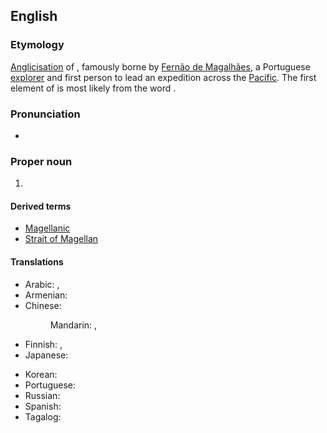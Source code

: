 ==English==
{{wikipedia|Ferdinand Magellan}}

===Etymology===
[[anglicisation|Anglicisation]] of {{bor|en|pt|Magalhães}}, famously borne by [[w:Fernão de Magalhães|Fernão de Magalhães]], a Portuguese [[explorer]] and first person to lead an expedition across the [[Pacific]]. The first element of {{m|pt|Magalhães}} is most likely from the {{etyl|xce|en}} word {{m|xce|magal}}.

===Pronunciation===
* {{IPA|en|/məˈɡelən/|/məˈdʒɛlən/}}

===Proper noun===
{{en-proper noun|-|s}}

# {{surname|en}}

====Derived terms====
* [[Magellanic]]
* [[Strait of Magellan]]

====Translations====
{{trans-top|surname}}
* Arabic: {{t|ar|مَاجِلَان|m|tr=majilān}}, {{t|ar|مَاجِلَان|m|tr=magilān}}
* Armenian: {{t|hy|Մագելան}}
* Chinese:
*: Mandarin: {{t+|cmn|麥哲倫|sc=Hani}}, {{t+|cmn|麦哲伦|tr=Màizhélún|sc=Hani}}
* Finnish: {{qualifier|the explorer and surname Magalhães}} {{t|fi|Magalhães}}, {{qualifier|surname Magellan}} {{t|fi|Magellan}}
* Japanese: {{t|ja|マゼラン|tr=Mazeran|sc=Jpan}}
{{trans-mid}}
* Korean: {{t|ko|^마젤란}}
* Portuguese: {{t|pt|Magalhães|m}}
* Russian: {{t+|ru|Магелла́н|m}}
* Spanish: {{t|es|Magallanes|m}}
* Tagalog: {{t|tl|Magallanes}}
{{trans-bottom}}